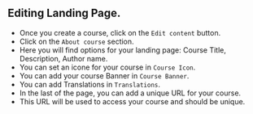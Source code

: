 ## Editing Landing Page.

- Once you create a course, click on the `Edit content` button.
- Click on the `About course` section.
- Here you will find options for your landing page: Course Title, Description, Author name.
- You can set an icone for your course in `Course Icon`.
- You can add your course Banner in `Course Banner`.
- You can add Translations in `Translations`.
- In the last of the page, you can add a unique URL for your course.
- This URL will be used to access your course and should be unique.
